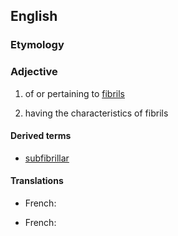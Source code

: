 ==English==

===Etymology===
{{suffix|en|fibril|ar}}

===Adjective===
{{en-adj}}

# {{lb|en|not comparable}} of or pertaining to [[fibril]]s
# having the characteristics of fibrils

====Derived terms====
* [[subfibrillar]]

====Translations====
{{trans-top|of or pertaining to fibrils}}
* French: {{t+|fr|fibrillaire|m|f}}
{{trans-mid}}
{{trans-bottom}}

{{trans-top|having the characteristics of fibrils}}
* French: {{t+|fr|fibrillaire|m|f}}
{{trans-mid}}
{{trans-bottom}}